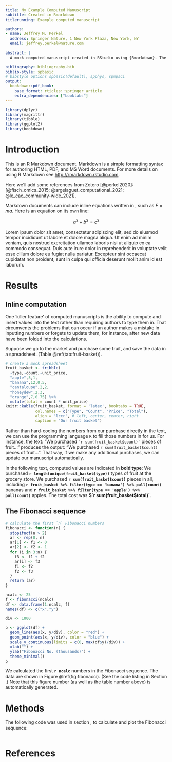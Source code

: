 ```yaml
---
title: My Example Computed Manuscript
subtitle: Created in Rmarkdown
titlerunning: Example computed manuscript

authors: 
- name: Jeffrey M. Perkel
  address: Springer Nature, 1 New York Plaza, New York, NY
  email: jeffrey.perkel@nature.com
  
abstract: |
  A mock computed manuscript created in RStudio using {Rmarkdown}. The {Bookdown} and {Rticles} packages were used to output the text in Springer Nature's desired manuscript format. 

bibliography: bibliography.bib
biblio-style: spbasic
# bibstyle options spbasic(default), spphys, spmpsci
output: 
  bookdown::pdf_book:
    base_format: rticles::springer_article
    extra_dependencies: ["booktabs"]
---
```


```r
library(dplyr)
library(magrittr)
library(tibble)
library(ggplot2)
library(bookdown)
```

# Introduction {#intro}

This is an R Markdown document. Markdown is a simple formatting syntax for authoring HTML, PDF, and MS Word documents. For more details on using R Markdown see <http://rmarkdown.rstudio.com>.

Here we'll add some references from Zotero [@perkel2020]: [@fisch_omics_2015; @argelaguet_computational_2021; @le_cao_community-wide_2021].

Markdown documents can include inline equations written in \LaTeX, such as $F = ma$. Here is an equation on its own line:

$$a^2 + b^2 = c^2$$

Lorem ipsum dolor sit amet, consectetur adipiscing elit, sed do eiusmod tempor incididunt ut labore et dolore magna aliqua. Ut enim ad minim veniam, quis nostrud exercitation ullamco laboris nisi ut aliquip ex ea commodo consequat. Duis aute irure dolor in reprehenderit in voluptate velit esse cillum dolore eu fugiat nulla pariatur. Excepteur sint occaecat cupidatat non proident, sunt in culpa qui officia deserunt mollit anim id est laborum.

# Results {#results}

## Inline computation {#sec:1}

One 'killer feature' of computed manuscripts is the ability to compute and insert values into the text rather than requiring authors to type them in. That circumvents the problems that can occur if an author makes a mistake in inputting numbers or forgets to update them, for instance, after new data have been folded into the calculations.  

Suppose we go to the market and purchase some fruit, and save the data in a spreadsheet. (Table \@ref(tab:fruit-basket)). 

```r
# create a mock spreadsheet
fruit_basket <- tribble(
  ~type,~count,~unit_price,
  "apple",5,1,
  "banana",12,0.5,
  "cantaloupe",2,2,
  "honeydew",2,3,
  "orange",7,0.75) %>%
  mutate(total = count * unit_price)
knitr::kable(fruit_basket, format = 'latex', booktabs = TRUE, 
             col.names = c("Type", "Count", "Price", "Total"),
             align = 'lccr', # left, center, center, right
             caption = "Our fruit basket")
```

Rather than hard-coding the numbers from our purchase directly in the text, we can use the programming language `R` to fill those numbers in for us.  For instance, the text: "We purchased `` `r
sum(fruit_basket$count)` `` pieces of fruit..." produces the output: "We purchased `r sum(fruit_basket$count)` pieces of fruit...". That way, if we make any additional purchases, we can update our manuscript automatically.

In the following text, computed values are indicated in **bold type**: We purchased **`r length(unique(fruit_basket$type))`** types of fruit at the grocery store. We purchased **`r sum(fruit_basket$count)`** pieces in all, including **`r fruit_basket %>% filter(type == 'banana') %>% pull(count)`** bananas and **`r fruit_basket %>% filter(type == 'apple') %>% pull(count)`** apples. The total cost was **$`r sum(fruit_basket$total)`**.

## The Fibonacci sequence {#sec:2}

```r
# calculate the first `n` Fibonacci numbers
fibonacci <- function(n) {
  stopifnot(n > 2)
  ar <- rep(0, n)
  ar[1] <- f1 <- 0
  ar[2] <- f2 <- 1
  for (i in 3:n) {
    f3 <- f1 + f2
    ar[i] <- f3
    f1 <- f2
    f2 <- f3
  }
  return (ar)
}

ncalc <- 25
f <- fibonacci(ncalc)
df <- data.frame(1:ncalc, f)
names(df) <- c("x","y")

div <- 1000

p <- ggplot(df) +
  geom_line(aes(x, y/div), color = "red") +
  geom_point(aes(x, y/div), color = "blue") +
  scale_y_continuous(limits = c(0, max(df$y)/div)) +
  xlab("") +
  ylab("Fibonacci No. (thousands)") + 
  theme_minimal()
p
```

We calculated the first **`r ncalc`** numbers in the Fibonacci sequence. The data are shown in Figure \@ref(fig:fibonacci). (See the code listing in Section \ref{methods}.) Note that this figure number (as well as the table number above) is automatically generated. 

# Methods{#methods}

The following code was used in section \ref{sec:2}, to calculate and plot the Fibonacci sequence:

```r
```

# References

